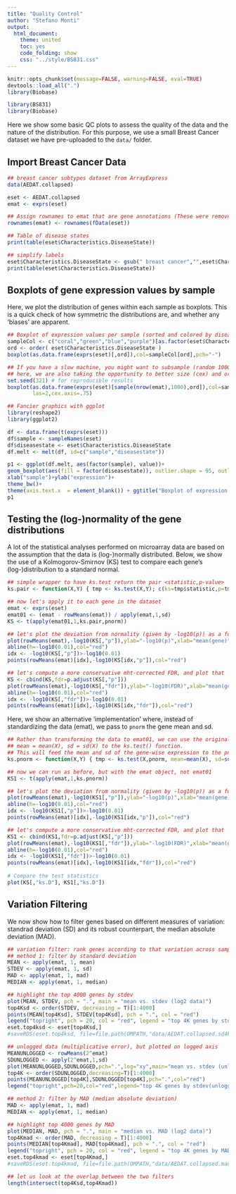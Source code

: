 ```yaml
---
title: "Quality Control"
author: "Stefano Monti"
output:
  html_document:
    theme: united
    toc: yes
    code_folding: show
    css: "../style/BS831.css" 
---
```


```r
knitr::opts_chunk$set(message=FALSE, warning=FALSE, eval=TRUE)
devtools::load_all(".")
library(Biobase)
```

```r
library(BS831)
library(Biobase)
```

Here we show some basic QC plots to assess the quality of the data and
the nature of the distribution. For this purpose, we use a small
Breast Cancer dataset we have pre-uploaded to the `data/` folder.

## Import Breast Cancer Data

```r
## breast cancer subtypes dataset from ArrayExpress
data(AEDAT.collapsed)

eset <- AEDAT.collapsed
emat <- exprs(eset)

## Assign rownames to emat that are gene annotations (These were removed by mistake)
rownames(emat) <- rownames(fData(eset))

## Table of disease states
print(table(eset$Characteristics.DiseaseState))

## simplify labels
eset$Characteristics.DiseaseState <- gsub(" breast cancer","",eset$Characteristics.DiseaseState)
print(table(eset$Characteristics.DiseaseState))
```

## Boxplots of gene expression values by sample

Here, we plot the distribution of genes within each sample as
boxplots. This is a quick check of how symmetric the distributions
are, and whether any 'biases' are apparent.

```r
## Boxplot of expression values per sample (sorted and colored by disease state)
sampleCol <- c("coral","green","blue","purple")[as.factor(eset$Characteristics.DiseaseState)]
ord <- order( eset$Characteristics.DiseaseState )
boxplot(as.data.frame(exprs(eset)[,ord]),col=sampleCol[ord],pch="-")

## If you have a slow machine, you might want to subsample (random 1000 genes from the total)
## here, we are also taking the opportunity to better size (cex) and orient (las) the axis labels
set.seed(321) # for reproducible results
boxplot(as.data.frame(exprs(eset)[sample(nrow(emat),1000),ord]),col=sampleCol[ord],pch="-",
        las=2,cex.axis=.75)

## Fancier graphics with ggplot
library(reshape2)
library(ggplot2)

df <- data.frame(t(exprs(eset)))
df$sample <- sampleNames(eset)
df$diseasestate <- eset$Characteristics.DiseaseState
df.melt <- melt(df, id=c("sample","diseasestate"))

p1 <- ggplot(df.melt, aes(factor(sample), value))+
geom_boxplot(aes(fill = factor(diseasestate)), outlier.shape = 95, outlier.size = 1)+
xlab("sample")+ylab("expression")+
theme_bw()+
theme(axis.text.x  = element_blank()) + ggtitle("Boxplot of expression values by sample")
p1
```

## Testing the (log-)normality of the gene distributions

A lot of the statistical analyses performed on microarray data are
based on the assumption that the data is (log-)normally
distributed. Below, we show the use of a Kolmogorov-Smirnov (KS) test
to compare each gene's (log-)distribution to a standard normal.

```r

## simple wrapper to have ks.test return the pair <statistic,p-value>
ks.pair <- function(X,Y) { tmp <- ks.test(X,Y); c(ks=tmp$statistic,p=tmp$p.value) }

## now let's apply it to each gene in the dataset
emat <- exprs(eset)
emat01 <- (emat - rowMeans(emat)) / apply(emat,1,sd)
KS <- t(apply(emat01,1,ks.pair,pnorm))

## let's plot the deviation from normality (given by -log10(p)) as a function of the gene's expression
plot(rowMeans(emat),-log10(KS[,"p"]),ylab="-log10(p)",xlab="mean(gene)")
abline(h=-log10(0.01),col="red")
idx <- -log10(KS[,"p"])>-log10(0.01)
points(rowMeans(emat)[idx],-log10(KS[idx,"p"]),col="red")

## let's compute a more conservative mht-corrected FDR, and plot that
KS <- cbind(KS,fdr=p.adjust(KS[,"p"]))
plot(rowMeans(emat),-log10(KS[,"fdr"]),ylab="-log10(FDR)",xlab="mean(gene)")
abline(h=-log10(0.01),col="red")
idx <- -log10(KS[,"fdr"])>-log10(0.01)
points(rowMeans(emat)[idx],-log10(KS[idx,"fdr"]),col="red")
```

Here, we show an alternative 'implementation' where, instead of
standardizing the data (emat), we pass to `pnorm` the gene mean and sd.

```r

## Rather than transforming the data to emat01, we can use the original data and add
## mean = mean(X), sd = sd(X) to the ks.test() function.
## This will feed the mean and sd of the gene-wise expression to the pnorm function
ks.pnorm <- function(X,Y) { tmp <- ks.test(X,pnorm, mean=mean(X), sd=sd(X)); c(ks=tmp$statistic,p=tmp$p.value) }

## now we can run as before, but with the emat object, not emat01
KS1 <- t(apply(emat,1,ks.pnorm))

## let's plot the deviation from normality (given by -log10(p)) as a function of the gene's expression
plot(rowMeans(emat),-log10(KS1[,"p"]),ylab="-log10(p)",xlab="mean(gene)")
abline(h=-log10(0.01),col="red")
idx <- -log10(KS1[,"p"])>-log10(0.01)
points(rowMeans(emat)[idx],-log10(KS1[idx,"p"]),col="red")

## let's compute a more conservative mht-corrected FDR, and plot that
KS1 <- cbind(KS1,fdr=p.adjust(KS[,"p"]))
plot(rowMeans(emat),-log10(KS1[,"fdr"]),ylab="-log10(FDR)",xlab="mean(gene)")
abline(h=-log10(0.01),col="red")
idx <- -log10(KS1[,"fdr"])>-log10(0.01)
points(rowMeans(emat)[idx],-log10(KS1[idx,"fdr"]),col="red")
 
# Compare the test statistics
plot(KS[,"ks.D"], KS1[,"ks.D"])
```

## Variation Filtering

We now show how to filter genes based on different measures of
variation: standrad deviation (SD) and its robust counterpart, the
median absolute deviation (MAD).

```r

## variation filter: rank genes according to that variation across samples
## method 1: filter by standard deviation
MEAN <- apply(emat, 1, mean)
STDEV <- apply(emat, 1, sd)
MAD <- apply(emat, 1, mad)
MEDIAN <- apply(emat, 1, median)

## highlight the top 4000 genes by stdev
plot(MEAN, STDEV, pch = ".", main = "mean vs. stdev (log2 data)")
top4Ksd <- order(STDEV, decreasing = T)[1:4000]
points(MEAN[top4Ksd], STDEV[top4Ksd], pch = ".", col = "red")
legend("topright", pch = 20, col = "red", legend = "top 4K genes by stdev")
eset.top4ksd <- eset[top4Ksd,]
#saveRDS(eset.top4ksd, file=file.path(OMPATH,"data/AEDAT.collapsed.sd4k.RDS"))

## unlogged data (multiplicative error), but plotted on logged axis
MEANUNLOGGED <- rowMeans(2^emat)
SDUNLOGGED <- apply(2^emat,1,sd)
plot(MEANUNLOGGED,SDUNLOGGED,pch=".",log="xy",main="mean vs. stdev (unlogged data)")
top4K <- order(SDUNLOGGED,decreasing=T)[1:4000]
points(MEANUNLOGGED[top4K],SDUNLOGGED[top4K],pch=".",col="red")
legend("topright",pch=20,col="red",legend="top 4K genes by stdev(unlogged)")

## method 2: filter by MAD (median absolute deviation)
MAD <- apply(emat, 1, mad)
MEDIAN <- apply(emat, 1, median)

## highlight top 4000 genes by MAD
plot(MEDIAN, MAD, pch = ".", main = "median vs. MAD (log2 data)")
top4Kmad <- order(MAD, decreasing = T)[1:4000]
points(MEDIAN[top4Kmad], MAD[top4Kmad], pch = ".", col = "red")
legend("topright", pch = 20, col = "red", legend = "top 4K genes by MAD")
eset.top4kmad <- eset[top4Kmad,]
#saveRDS(eset.top4kmad, file=file.path(OMPATH,"data/AEDAT.collapsed.mad4k.RDS"))

## let us look at the overlap between the two filters
length(intersect(top4Ksd,top4Kmad))
```
